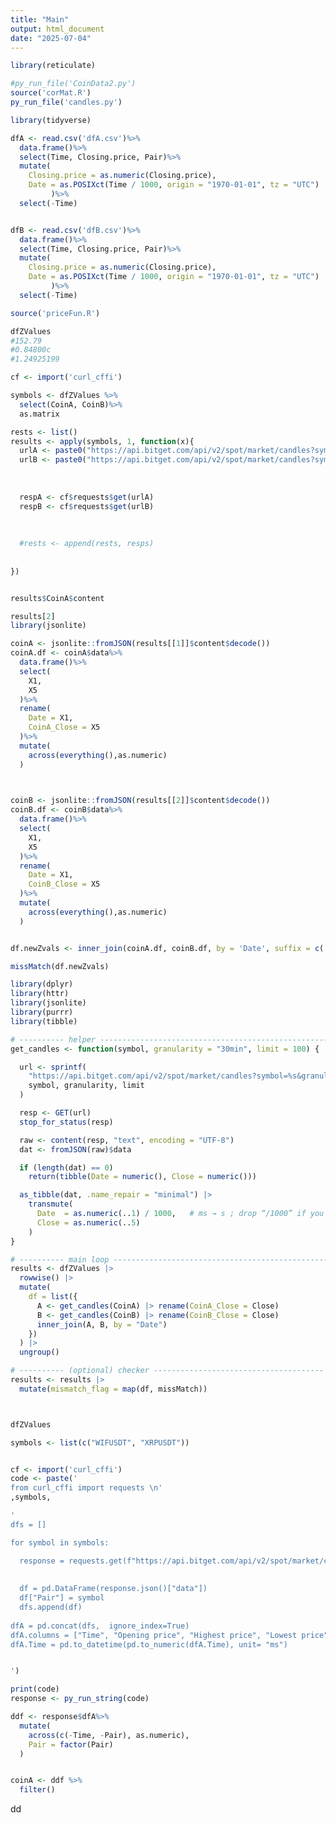 ---
title: "Main"
output: html_document
date: "2025-07-04"
---

```{r}

library(reticulate)

```

```{r}
#py_run_file('CoinData2.py')
source('corMat.R')
py_run_file('candles.py')
```

```{r}
library(tidyverse)

dfA <- read.csv('dfA.csv')%>%
  data.frame()%>%
  select(Time, Closing.price, Pair)%>%
  mutate(
    Closing.price = as.numeric(Closing.price),
    Date = as.POSIXct(Time / 1000, origin = "1970-01-01", tz = "UTC")
         )%>%
  select(-Time)


dfB <- read.csv('dfB.csv')%>%
  data.frame()%>%
  select(Time, Closing.price, Pair)%>%
  mutate(
    Closing.price = as.numeric(Closing.price),
    Date = as.POSIXct(Time / 1000, origin = "1970-01-01", tz = "UTC")
         )%>%
  select(-Time)
```

```{r}
source('priceFun.R')

dfZValues
#152.79
#0.84800c
#1.24925199
```

```{r}


cf <- import('curl_cffi')

symbols <- dfZValues %>%
  select(CoinA, CoinB)%>%
  as.matrix

rests <- list()
results <- apply(symbols, 1, function(x){
  urlA <- paste0("https://api.bitget.com/api/v2/spot/market/candles?symbol=",x[1], "&granularity=30min&limit=100")
  urlB <- paste0("https://api.bitget.com/api/v2/spot/market/candles?symbol=",x[2], "&granularity=30min&limit=100")
  
  
  
  respA <- cf$requests$get(urlA)
  respB <- cf$requests$get(urlB)
    
    
  
  #rests <- append(rests, resps)
  
  
})


results$CoinA$content

results[2]
library(jsonlite)

coinA <- jsonlite::fromJSON(results[[1]]$content$decode())
coinA.df <- coinA$data%>%
  data.frame()%>%
  select(
    X1,
    X5
  )%>%
  rename(
    Date = X1,
    CoinA_Close = X5
  )%>%
  mutate(
    across(everything(),as.numeric)
  )


             
coinB <- jsonlite::fromJSON(results[[2]]$content$decode())
coinB.df <- coinB$data%>%
  data.frame()%>%
  select(
    X1,
    X5
  )%>%
  rename(
    Date = X1,
    CoinB_Close = X5
  )%>%
  mutate(
    across(everything(),as.numeric)
  )


df.newZvals <- inner_join(coinA.df, coinB.df, by = 'Date', suffix = c('A', 'B'))

missMatch(df.newZvals)
```

```{r}
library(dplyr)
library(httr)
library(jsonlite)
library(purrr)
library(tibble)

# ---------- helper ---------------------------------------------------
get_candles <- function(symbol, granularity = "30min", limit = 100) {

  url <- sprintf(
    "https://api.bitget.com/api/v2/spot/market/candles?symbol=%s&granularity=%s&limit=%d",
    symbol, granularity, limit
  )

  resp <- GET(url)
  stop_for_status(resp)

  raw <- content(resp, "text", encoding = "UTF-8")
  dat <- fromJSON(raw)$data

  if (length(dat) == 0)
    return(tibble(Date = numeric(), Close = numeric()))

  as_tibble(dat, .name_repair = "minimal") |>
    transmute(
      Date  = as.numeric(..1) / 1000,   # ms → s ; drop “/1000” if you want raw ms
      Close = as.numeric(..5)
    )
}

# ---------- main loop ------------------------------------------------
results <- dfZValues |>
  rowwise() |>
  mutate(
    df = list({
      A <- get_candles(CoinA) |> rename(CoinA_Close = Close)
      B <- get_candles(CoinB) |> rename(CoinB_Close = Close)
      inner_join(A, B, by = "Date")
    })
  ) |>
  ungroup()

# ---------- (optional) checker --------------------------------------
results <- results |>
  mutate(mismatch_flag = map(df, missMatch))



dfZValues
```

```{r}


symbols <- list(c("WIFUSDT", "XRPUSDT"))


cf <- import('curl_cffi')
code <- paste('
from curl_cffi import requests \n'
,symbols,

'
dfs = []

for symbol in symbols:

  response = requests.get(f"https://api.bitget.com/api/v2/spot/market/candles?symbol={symbol}&granularity=30min&limit=100")
  
  
  df = pd.DataFrame(response.json()["data"])
  df["Pair"] = symbol
  dfs.append(df)
  
dfA = pd.concat(dfs,  ignore_index=True)
dfA.columns = ["Time", "Opening price", "Highest price", "Lowest price", "Closing price", "Trading volume", "Trading volume in USDT", "Trading volume in quote     currency", "Pair"]
dfA.Time = pd.to_datetime(pd.to_numeric(dfA.Time), unit= "ms")


')

print(code)
response <- py_run_string(code)

ddf <- response$dfA%>%
  mutate(
    across(c(-Time, -Pair), as.numeric),
    Pair = factor(Pair)
  )


coinA <- ddf %>%
  filter()
```

dd
